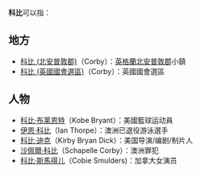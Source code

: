 '''科比'''可以指：

==地方==
*[[科比_(北安普敦郡)|科比 (北安普敦郡)]]（Corby）：[[英格蘭|英格蘭]][[北安普敦郡|北安普敦郡]]小鎮
*[[科比_(英國國會選區)|科比 (英國國會選區)]]（Corby）：英國國會選區

==人物==
*[[科比·布莱恩特|科比·布莱恩特]]（Kobe Bryant）：美國籃球运动員
*[[伊恩·科比|伊恩·科比]]（Ian Thorpe）：澳洲已退役游泳選手
*[[科比·迪克|科比·迪克]]（Kirby Bryan Dick）：美国导演/编剧/制片人
*[[沙佩爾·科比|沙佩爾·科比]]（Schapelle Corby）：澳洲罪犯
*[[科比·斯馬得儿|科比·斯馬得儿]]（Cobie Smulders)：加拿大女演员

{{disambig|Cat=二字译名消歧义}}